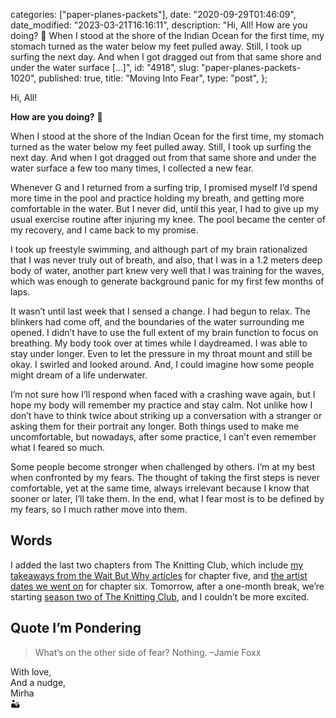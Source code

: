 
  categories: ["paper-planes-packets"],
  date: "2020-09-29T01:46:09",
  date_modified: "2023-03-21T16:16:11",
  description:
    "Hi, All! How are you doing? 🌵 When I stood at the shore of the Indian Ocean for the first time, my stomach turned as the water below my feet pulled away. Still, I took up surfing the next day. And when I got dragged out from that same shore and under the water surface […]",
  id: "4918",
  slug: "paper-planes-packets-1020",
  published: true,
  title: "Moving Into Fear",
  type: "post",
};


Hi, All!

**How are you doing?** 🌵

When I stood at the shore of the Indian Ocean for the first time, my stomach turned as the water below my feet pulled away. Still, I took up surfing the next day. And when I got dragged out from that same shore and under the water surface a few too many times, I collected a new fear.

Whenever G and I returned from a surfing trip, I promised myself I’d spend more time in the pool and practice holding my breath, and getting more comfortable in the water. But I never did, until this year, I had to give up my usual exercise routine after injuring my knee. The pool became the center of my recovery, and I came back to my promise.

I took up freestyle swimming, and although part of my brain rationalized that I was never truly out of breath, and also, that I was in a 1.2 meters deep body of water, another part knew very well that I was training for the waves, which was enough to generate background panic for my first few months of laps.

It wasn’t until last week that I sensed a change. I had begun to relax. The blinkers had come off, and the boundaries of the water surrounding me opened. I didn’t have to use the full extent of my brain function to focus on breathing. My body took over at times while I daydreamed. I was able to stay under longer. Even to let the pressure in my throat mount and still be okay. I swirled and looked around. And, I could imagine how some people might dream of a life underwater.

I’m not sure how I’ll respond when faced with a crashing wave again, but I hope my body will remember my practice and stay calm. Not unlike how I don’t have to think twice about striking up a conversation with a stranger or asking them for their portrait any longer. Both things used to make me uncomfortable, but nowadays, after some practice, I can’t even remember what I feared so much.

Some people become stronger when challenged by others. I’m at my best when confronted by my fears. The thought of taking the first steps is never comfortable, yet at the same time, always irrelevant because I know that sooner or later, I’ll take them. In the end, what I fear most is to be defined by my fears, so I much rather move into them.

## Words

I added the last two chapters from The Knitting Club, which include [my takeaways from the Wait But Why articles](/posts/the-knitting-club#chapter-v-wait-but-why) for chapter five, and [the artist dates we went on](/posts/the-knitting-club#chapter-vi-the-artists-way) for chapter six. Tomorrow, after a one-month break, we’re starting [season two of The Knitting Club](/posts/the-knitting-club-season-two-creative-dream), and I couldn’t be more excited.

## Quote I’m Pondering

> What’s on the other side of fear? Nothing. –Jamie Foxx

With love,\
And a nudge,\
Mirha\
🏜
